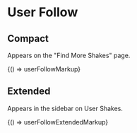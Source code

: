 
<Meta title="Legacy/Components/User Follow" />

# User Follow

## Compact

Appears on the "Find More Shakes" page.

<Preview>
  <Story name="Compact" height="60px">
    {() => userFollowMarkup}
  </Story>
</Preview>

## Extended

Appears in the sidebar on User Shakes.

<Preview>
  <Story name="Extended" height="200px">
    {() => userFollowExtendedMarkup}
  </Story>
</Preview>
